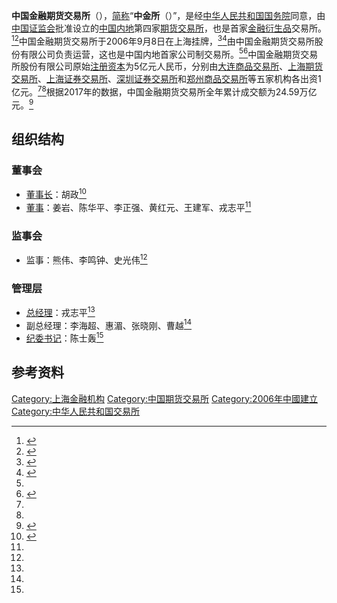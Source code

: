 {{noteTA
|G1 = Economics
}}
{{Infobox Exchange
|name       = 中国金融期货交易所
|alt_name   = China Financial Futures Exchange
|logo       = [[File:China_Financial_Futures_Exchange_logo.jpg|240px]]
|type       = [[期货交易所|期货交易所]]
|city       = [[上海市|上海市]]
|country    = {{PRC}}
|foundation = {{Start date and age|2006|09|08}}
|owner      = 中国金融期货交易所股份有限公司
|key_people = {{Plain list|
* 胡政<small>（[[董事长|董事长]]）</small>
* 戎志平<small>（[[总经理|总经理]]）</small>
* 陈士轰<small>（[[纪委书记|纪委书记]]）</small>
}}
|currency   = [[人民币|人民币]]
|volume     = 24.59万亿元<small>（2017年）</small>
|homepage   = {{URL|http://www.cffex.com.cn}}
}}

'''中国金融期货交易所'''（{{Lang-en|'''China Financial Futures Exchange'''}}），[[简称|简称]]“'''中金所'''（{{lang|en|'''CFFEX'''}}）”，是经[[中华人民共和国国务院|中华人民共和国国务院]]同意，由[[中国证监会|中国证监会]]批准设立的[[中国内地|中国内地]]第四家[[期货交易所|期货交易所]]，也是首家[[金融衍生品|金融衍生品]]交易所。<ref>{{cite web|author1=江国成|author2=潘清|title=中国金融期货交易所宣告成立|url=http://finance.sina.com.cn/roll/20060908/2112914598.shtml|website=[[新浪网|新浪网]]|publisher=[[新华网|新华网]]|accessdate=2018-07-16|archiveurl=https://web.archive.org/web/20180717005210/http://finance.sina.com.cn/roll/20060908/2112914598.shtml|archivedate=2018-07-17|deadurl=no}}</ref><ref name="ifeng">{{cite web|author1=黄嵘|title=中国金融期货交易所9月8日在上海挂牌|url=http://finance.ifeng.com/a/20060908/1657263_0.shtml|website=[[凤凰网|凤凰网]]|publisher=上海证券报|accessdate=2018-07-16|archiveurl=https://web.archive.org/web/20180717005209/http://finance.ifeng.com/a/20060908/1657263_0.shtml|archivedate=2018-07-17|deadurl=no}}</ref>中国金融期货交易所于2006年9月8日在上海挂牌，<ref>{{cite web|title=快讯：中国金融期货交易所在上海正式挂牌成立|url=http://finance.sina.com.cn/money/future/futuresroll/20060908/15122898437.shtml|website=[[新浪网|新浪网]]|publisher=[[新华网|新华网]]|accessdate=2018-07-16|archiveurl=https://web.archive.org/web/20180717005210/http://finance.sina.com.cn/money/future/futuresroll/20060908/15122898437.shtml|archivedate=2018-07-17|deadurl=no}}</ref><ref>{{cite web|author1=雷蕾|author2=刘俊|title=中国金融期货交易所提前至今日正式挂牌成立|url=http://finance.sina.com.cn/money/future/fmnews/20060908/01552895685.shtml|website=[[新浪网|新浪网]]|publisher=[[东方早报|东方早报]]|accessdate=2018-07-16|archiveurl=https://web.archive.org/web/20180717005210/http://finance.sina.com.cn/money/future/fmnews/20060908/01552895685.shtml|archivedate=2018-07-17|deadurl=no}}</ref>由中国金融期货交易所股份有限公司负责运营，这也是中国内地首家公司制交易所。<ref name="ifeng" /><ref name="gaikuang">{{cite web|title=概况 - 中国金融期货交易所|url=http://www.cffex.com.cn/gk/|publisher=中国金融期货交易所|accessdate=2018-07-16|archiveurl=https://web.archive.org/web/20180717005209/http://www.cffex.com.cn/gk/|archivedate=2018-07-17|deadurl=no}}</ref>中国金融期货交易所股份有限公司原始[[注册资本|注册资本]]为5亿元人民币，分别由[[大连商品交易所|大连商品交易所]]、[[上海期货交易所|上海期货交易所]]、[[上海证券交易所|上海证券交易所]]、[[深圳证券交易所|深圳证券交易所]]和[[郑州商品交易所|郑州商品交易所]]等五家机构各出资1亿元。<ref name="gaikuang" /><ref name="ifeng" />根据2017年的数据，中国金融期货交易所全年累计成交额为24.59万亿元。<ref>{{cite web|author1=陈冬生|title=2017年全国期货市场成交30.76亿手|url=http://futures.hexun.com/2018-01-02/192134206.html|website=[[和讯网|和讯网]]|publisher=[[证券时报|证券时报]]|accessdate=2018-07-16|archiveurl=https://web.archive.org/web/20180717005211/http://futures.hexun.com/2018-01-02/192134206.html|archivedate=2018-07-17|deadurl=no}}</ref>

== 组织结构 ==
=== 董事会 ===
* [[董事长|董事长]]：胡政<ref name="organization">{{cite web|title=组织架构|url=http://www.cffex.com.cn/zzjg/|publisher=中国金融期货交易所|accessdate=2018-07-16|archiveurl=https://web.archive.org/web/20180717005209/http://www.cffex.com.cn/zzjg/|archivedate=2018-07-17|deadurl=no}}</ref>
* [[董事|董事]]：姜岩、陈华平、李正强、黄红元、王建军、戎志平<ref name="organization" />

=== 监事会 ===
* 监事：熊伟、李鸣钟、史光伟<ref name="organization" />

=== 管理层 ===
* [[总经理|总经理]]：戎志平<ref name="organization" />
* 副总经理：李海超、惠湄、张晓刚、曹越<ref name="organization" />
* [[纪委书记|纪委书记]]：陈士轰<ref name="organization" />

== 参考资料 ==
{{Reflist}}

{{世界交易所联合会}}
{{Portal bar|中华人民共和国|上海|經濟學}}
{{Authority control}}
{{DEFAULTSORT:CFFEX}}

[[Category:上海金融机构|Category:上海金融机构]]
[[Category:中国期货交易所|Category:中国期货交易所]]
[[Category:2006年中國建立|Category:2006年中國建立]]
[[Category:中华人民共和国交易所|Category:中华人民共和国交易所]]